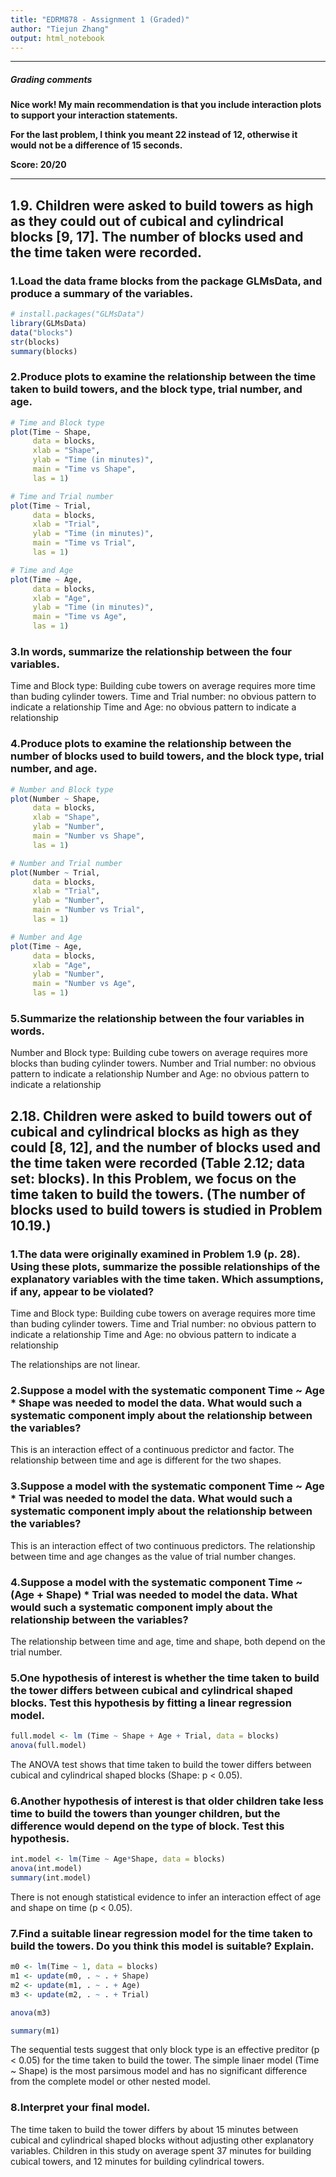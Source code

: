 ---
title: "EDRM878 - Assignment 1 (Graded)"
author: "Tiejun Zhang"
output: html_notebook
---

***

##### Grading comments

**Nice work! My main recommendation is that you include interaction plots**
**to support your interaction statements.**

**For the last problem, I think you meant 22 instead of 12, otherwise it would**
**not be a difference of 15 seconds.**

**Score: 20/20**

***

## 1.9. Children were asked to build towers as high as they could out of cubical and cylindrical blocks [9, 17]. The number of blocks used and the time taken were recorded.

### 1.Load the data frame blocks from the package GLMsData, and produce a summary of the variables.
```{r}
# install.packages("GLMsData")
library(GLMsData)
data("blocks")
str(blocks)
summary(blocks)
```

### 2.Produce plots to examine the relationship between the time taken to build towers, and the block type, trial number, and age.
```{r}
# Time and Block type
plot(Time ~ Shape,
     data = blocks,
     xlab = "Shape",
     ylab = "Time (in minutes)",
     main = "Time vs Shape",
     las = 1)

# Time and Trial number
plot(Time ~ Trial,
     data = blocks,
     xlab = "Trial",
     ylab = "Time (in minutes)",
     main = "Time vs Trial",
     las = 1)

# Time and Age
plot(Time ~ Age,
     data = blocks,
     xlab = "Age",
     ylab = "Time (in minutes)",
     main = "Time vs Age",
     las = 1)
```

### 3.In words, summarize the relationship between the four variables.

   Time and Block type: Building cube towers on average requires more time than buding cylinder towers.
   Time and Trial number: no obvious pattern to indicate a relationship
   Time and Age: no obvious pattern to indicate a relationship

### 4.Produce plots to examine the relationship between the number of blocks used to build towers, and the block type, trial number, and age.
```{r}
# Number and Block type
plot(Number ~ Shape,
     data = blocks,
     xlab = "Shape",
     ylab = "Number",
     main = "Number vs Shape",
     las = 1)

# Number and Trial number
plot(Number ~ Trial,
     data = blocks,
     xlab = "Trial",
     ylab = "Number",
     main = "Number vs Trial",
     las = 1)

# Number and Age
plot(Time ~ Age,
     data = blocks,
     xlab = "Age",
     ylab = "Number",
     main = "Number vs Age",
     las = 1)
```

### 5.Summarize the relationship between the four variables in words.

   Number and Block type: Building cube towers on average requires more blocks than buding cylinder towers.
   Number and Trial number: no obvious pattern to indicate a relationship
   Number and Age: no obvious pattern to indicate a relationship




## 2.18. Children were asked to build towers out of cubical and cylindrical blocks as high as they could [8, 12], and the number of blocks used and the time taken were recorded (Table 2.12; data set: blocks). In this Problem, we focus on the time taken to build the towers. (The number of blocks used to build towers is studied in Problem 10.19.)

### 1.The data were originally examined in Problem 1.9 (p. 28). Using these plots, summarize the possible relationships of the explanatory variables with the time taken. Which assumptions, if any, appear to be violated?

   Time and Block type: Building cube towers on average requires more time than buding cylinder towers.
   Time and Trial number: no obvious pattern to indicate a relationship
   Time and Age: no obvious pattern to indicate a relationship
   
   The relationships are not linear.

### 2.Suppose a model with the systematic component Time ~ Age * Shape was needed to model the data. What would such a systematic component imply about the relationship between the variables?
   
   This is an interaction effect of a continuous predictor and factor. The relationship between time and age is different for the two shapes.

### 3.Suppose a model with the systematic component Time ~ Age * Trial was needed to model the data. What would such a systematic component imply about the relationship between the variables?

   This is an interaction effect of two continuous predictors. The relationship between time and age changes as the value of trial number changes. 

### 4.Suppose a model with the systematic component Time ~ (Age + Shape) * Trial was needed to model the data. What would such a systematic component imply about the relationship between the variables?
  
  The relationship between time and age, time and shape, both depend on the trial number.

### 5.One hypothesis of interest is whether the time taken to build the tower differs between cubical and cylindrical shaped blocks. Test this hypothesis by fitting a linear regression model.

```{r}
full.model <- lm (Time ~ Shape + Age + Trial, data = blocks)
anova(full.model)
```
   The ANOVA test shows that time taken to build the tower differs between cubical and cylindrical shaped blocks (Shape: p < 0.05).


### 6.Another hypothesis of interest is that older children take less time to build the towers than younger children, but the difference would depend on the type of block. Test this hypothesis.
```{r}
int.model <- lm(Time ~ Age*Shape, data = blocks)
anova(int.model)
summary(int.model)
```

   There is not enough statistical evidence to infer an interaction effect of age and shape     on time (p < 0.05).

### 7.Find a suitable linear regression model for the time taken to build the towers. Do you think this model is suitable? Explain.
```{r}
m0 <- lm(Time ~ 1, data = blocks)
m1 <- update(m0, . ~ . + Shape)
m2 <- update(m1, . ~ . + Age)
m3 <- update(m2, . ~ . + Trial)

anova(m3)

summary(m1)
```
   The sequential tests suggest that only block type is an effective preditor (p < 0.05) for    the time taken to build the tower. The simple linaer model (Time ~ Shape) is the most parsimous model and has no significant difference from the complete model or other nested model.

### 8.Interpret your final model.
   
   The time taken to build the tower differs by about 15 minutes between cubical and cylindrical shaped blocks without adjusting other explanatory variables. Children in this study on average spent 37 minutes for building cubical towers, and 12 minutes for building cylindrical towers.
   

